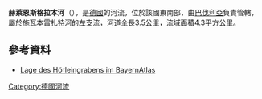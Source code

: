 {{Onesource|time=2020-12-09T09:15:01+00:00}}
{{Coord|49.06887|N|10.96474|E|display=title}}

'''赫萊恩斯格拉本河'''（{{lang-de|Hörleinsgraben}}），是[[德國|德國]]的河流，位於該國東南部，由[[巴伐利亞|巴伐利亞]]負責管轄，屬於[[施瓦本雷扎特河|施瓦本雷扎特河]]的左支流，河道全長3.5公里，流域面積4.3平方公里。

==參考資料==
* [http://geoportal.bayern.de/bayernatlas/default?lon=4422680.5&lat=5437238.0&zoom=10&base=951 Lage des Hörleingrabens im BayernAtlas]

{{Germany-geo-stub}}
[[Category:德國河流|Category:德國河流]]